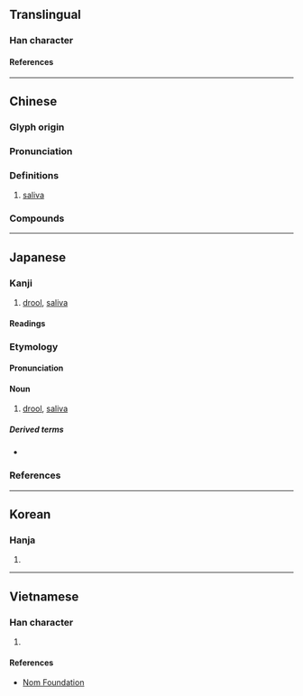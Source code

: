 {{character info}}
==Translingual==

===Han character===
{{Han char|rn=85|rad=水|as=06|sn=9|four=32141|canj=ENKM,ENKV|ids=⿰氵延}}

====References====
{{Han ref|kx=0626.210|dkj=17536|dj=1029.020|hdz=31610.010|uh=6D8E}}

----

==Chinese==
{{zh-forms}}

===Glyph origin===
{{Han etym}}

===Pronunciation===
{{zh-pron
|m=xián
|m-s=xuan2
|c=jin4
|h=pfs=lân
|j=han1
|mn=siân/twv:iân
|mn-t=ieng6/iang6
|w=3xxi
|mc=y
|oc=y
|cat=n
}}

{{attention|hak|please check - L initial?}}

===Definitions===
{{zh-hanzi}}

# [[saliva]]

===Compounds===
{{zh-der|垂涎|刮涎|垂涎三尺|垂涎欲滴|涎涎鄧鄧|涎言涎語|涎皮賴臉|涎臉涎皮|涎尾|涎鄧鄧|涎臉|染指垂涎|流涎|涎水|涎瞪瞪|涎沫|流涎症|野狐涎|饞涎欲垂|饞涎欲滴|龍涎香|黏涎子|饞涎|頑涎|龍涎}}

----

==Japanese==

===Kanji===
{{ja-kanji|grade=|rs=水07}}

# [[drool]], [[saliva]]

====Readings====
{{ja-readings
|on=せん, えん
|kun=よだれ-
}}

===Etymology===
{{ja-kanjitab|よだれ|yomi=k}}
{{rfe|ja}}

====Pronunciation====
{{ja-pron|よだれ|y=k|acc=0|acc_ref=DJR}}

====Noun====
{{ja-noun|よだれ}}

# [[drool]], [[saliva]]
#: {{syn|ja|唾液|tr1=daeki|びろ|tr2=biro|q2=Tsugaru}}

=====Derived terms=====
* {{ja-r|涎掛け|よだれかけ|[[baby apron]], [[bib]]}}

===References===
<references/>

{{topics|ja|Bodily fluids}}

----

==Korean==

===Hanja===
{{ko-hanja|연}}

# {{rfdef|ko|sort=水07}}

----

==Vietnamese==

===Han character===
{{vi-readings|rs=水07|reading=diên, nhiện}}

# {{rfdef|vi|sort=水07}}

====References====
* [http://nomfoundation.org/common/nom_details.php?codepoint=6d8e Nom Foundation]